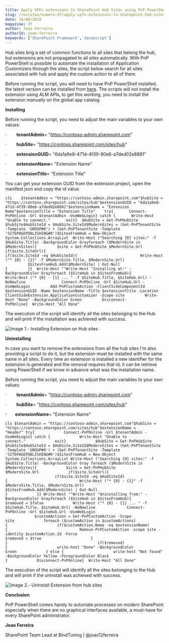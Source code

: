 ```yaml
---
title: Apply SPFx extensions to SharePoint Hub Sites using PnP PowerShell
slug: /revistas/numero-37/apply-spfx-extensions-to-sharepoint-hub-sites-using-pnp-powershell
date: 16/08/2018
magazine: 37
author: Joao Ferreira
authorId: joao-ferreira
keywords: ['SharePoint Framework','JavaScript']
---
```






Hub sites brig a set of common functions to all sites that belong the hub, but extensions are not propagated to all sites automatically. With PnP PowerShell is possible to automate the installation of Application Customizers through the sites, the script below search for all sites associated with hub and apply the custom action to all of them.

Before running the script, you will need to have PnP PowerShell installed, the latest version can be installed from [here](https://github.com/SharePoint/PnP-PowerShell/releases). The scripts will not install the extension using ALM APIs, to get this working, you need to install the extension manually on the global app catalog.

**Installing**

Before running the script, you need to adjust the main variables to your own values:

·        **tenantAdmin**= "https://contoso-admin.sharepoint.com"

·        **hubSite**= "https://contoso.sharepoint.com/sites/hub"

·        **extensionGUID**= "6da1a9e8-471d-4f39-80e6-a7ded02e8881"

·        **extensionName**= "Extension Name"

·        **extensionTitle**= "Extension Title"

You can get your extension GUID from the extension project, open the manifest.json and copy the id value.

```
cls    $tenantAdmin = "https://contoso-admin.sharepoint.com"$hubSite = "https://contoso.sharepoint.com/sites/hub"$extensionGUID = "6da1a9e8-471d-4f39-80e6-a7ded02e8881"$extensionName = "Extension Name"$extensionTitle = "Extension Title"    try{       Connect-PnPOnline -Url $tenantAdmin -UseWebLogin} catch {       Write-Host "Unable to connect."       exit}  $HubSite = Get-PnPHubSite $hubSite$HubSiteId = $HubSite.SiteId$ModernSites = (Get-PnPTenantSite -Template 'GROUP#0') + (Get-PnPTenantSite -Template 'SITEPAGEPUBLISHING#0')$SitesFromHub = New-Object System.Collections.ArrayList  Write-Host ("Searching {0} sites:" -f $HubSite.Title) -BackgroundColor Grayforeach ($ModernSite in $ModernSites){         $site = Get-PnPHubSite $ModernSite.Url         if($site.SiteUrl){                                      if($site.SiteId -eq $HubSiteId){                            Write-Host ("* {0} - {1}" -f $ModernSite.Title, $ModernSite.Url)                            $SitesFromHub.Add($ModernSite) | Out-Null                   }         }}  Write-Host ""Write-Host "Installing at:" -BackgroundColor Grayforeach ($SiteHub in $SitesFromHub){         Write-Host ("* {0} - {1} ... " -f $SiteHub.Title, $SiteHub.Url) -NoNewline                Connect-PnPOnline -Url $SiteHub.Url -UseWebLogin         Add-PnPCustomAction -ClientSideComponentId $extensionGUID -Name $extensionName -Title $extensionTitle -Location ClientSideExtension.ApplicationCustomizer -Scope site         Write-Host "Done" -BackgroundColor Green         Disconnect-PnPOnline}  Write-Host "All Done"
```

The execution of the script will identify all the sites belonging to the Hub and will print if the installation was achieved with success.

![Image 1.- Installing Extension on Hub sites](../../../images/numero37/apply-spfx-extensions-to-sharepoint-hub-sites-using-pnp-powershell/image1.png)

**Uninstalling**

In case you want to remove the extensions from all the hub sites I'm also providing a script to do it, but the extension must be installed with the same name in all sites. Every time an extension is installed a new identifier for the extension is generated and the removal requires that id, it can be retrieve using PowerShell if we know in advance what was the installation name.

Before running the script, you need to adjust the main variables to your own values:

·        **tenantAdmin**= "https://contoso-admin.sharepoint.com"

·        **hubSite**= "https://contoso.sharepoint.com/sites/hub"

**·        extensionName**= "Extension Name"

```
cls $tenantAdmin = "https://contoso-admin.sharepoint.com"$hubSite = "https://contoso.sharepoint.com/sites/hub"$extensionName = "Header" try{             Connect-PnPOnline -Url $tenantAdmin -UseWebLogin} catch {             Write-Host "Unable to connect."             exit}             $HubSite = Get-PnPHubSite $hubSite$HubSiteId = $HubSite.SiteId$ModernSites = (Get-PnPTenantSite -Template 'GROUP#0') + (Get-PnPTenantSite -Template 'SITEPAGEPUBLISHING#0')$SitesFromHub = New-Object System.Collections.ArrayList Write-Host ("Searching {0} sites:" -f $HubSite.Title) -BackgroundColor Gray foreach ($ModernSite in $ModernSites){             $site = Get-PnPHubSite $ModernSite.Url             if($site.SiteUrl){                                         if($site.SiteId -eq $HubSiteId){                                Write-Host ("* {0} - {1}" -f $ModernSite.Title, $ModernSite.Url)                                $SitesFromHub.Add($ModernSite) | Out-Null                      }             }} Write-Host ""Write-Host "Uninstalling from:" -BackgroundColor Grayforeach ($SiteHub in $SitesFromHub){             $removed = $false             Write-Host ("* {0} - {1} ... " -f $SiteHub.Title, $SiteHub.Url) -NoNewline              Connect-PnPOnline -Url $SiteHub.Url -UseWebLogin                                         $customActions = Get-PnPCustomAction -Scope site             foreach ($customAction in $customActions){                      if($customAction.Name -eq $extensionName){                                Remove-PnPCustomAction -scope site -identity $customAction.Id -Force                                $removed = $true                      }             }                                        if($removed){                      write-host "Done" -BackgroundColor Green             } else {                      write-host "Not found" -BackgroundColor Yellow -ForegroundColor Black             }             Disconnect-PnPOnline}  Write-Host "All Done"​
```

The execution of the script will identify all the sites belonging to the Hub and will print if the uninstall was achieved with success.

![Image 2.- Uninstall Extension from hub sites](../../../images/numero37/apply-spfx-extensions-to-sharepoint-hub-sites-using-pnp-powershell/image2.png)

**Conclusion**

PnP PowerShell comes handy to automate processes on modern SharePoint especially when there are no graphical interfaces available, a must-have for every SharePoint administrator.



**Joao Ferreira**

SharePoint Team Lead at BindTuning | @joao12ferreira​

